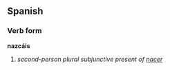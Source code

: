 ==Spanish==
===Verb form===
'''nazcáis'''

# ''second-person plural subjunctive present of [[nacer]]''